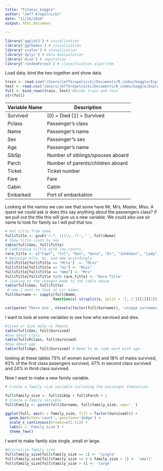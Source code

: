 ```yaml
---
title: "Titanic_kaggle"
author: "Jeff Kropelnicki"
date: "11/16/2016"
output: html_document
  
---
```


```r

library('ggplot2') # visualization
library('ggthemes') # visualization
library('scales') # visualization
library('dplyr') # data manipulation
library('mice') # imputation
library('randomForest') # classification algorithm
```


Load data, bind the two together and show data. 
```r
train <- read.csv("/Users/jeffkropelnicki/Documents/R_codes/kaggle/Exploring the Titanic Dataset/train.csv", stringsAsFactors = F)
test <- read.csv("/Users/jeffkropelnicki/Documents/R_codes/kaggle/Exploring the Titanic Dataset/test.csv", stringsAsFactors = F)
full <- bind_rows(train, test) #binds train and test 
str(full)
```   
    
|**Variable Name** |**Description**                 
| :------------- |------------------------
| Survived      | [0] = Died [1] = Survived 
| Pclass        | Passenger's class           
| Name          | Passenger's name         
| Sex           | Passenger"s sex          
| Age           | Passenger's name
| SibSp         | Number of siblings/spouses aboard
| Parch         | Number of parents/children aboard
| Ticket        | Ticket number 
| Fare          | Fare
| Cabin         | Cabin
| Embarked      | Port of embarkation   
   
Looking at the names we can see that some have Mr, Mrs, Master, Miss. A quest we could ask is does this say anything about the passengers class? If we pull out the title this will give us a new variable. We could also use sir name to look for family so I will pull that too.   


```r
# Get title from name 
full$Title <- gsub('(.*, )|(\\..*)', '', full$Name)
# Show title count by sex   
table(full$Sex, full$Title)   
# Combinding tiltle with low counts. 
rare_title <- c("Capt", "Col", "Don", "Dona", "Dr", "Jonkheer", "Lady", "Major", "Rev", "Sir", "the Countess")   
# Reassign mlle, ms, and mme accordingly   
full$Title[full$Title == 'Mlle']  <- "Miss"
full$Title[full$Title == "ms"] <- "Miss"
full$Title[full$Title == "mme"] <- "Mrs"
full$Title[full$Title %in% rare_title] <- "Rare Title"
# looking at the changes made to the table above
table(full$Sex, full$Title) 
 # now I want to look at sir names   
full$Surname <- sapply(full$Name,  
                      function(x) strsplit(x, split = '[,.]')[[1]][1])
```      
```r
cat(paste('There are', nlevels(factor(full$Surname)), 'unique surnames.'))
```

I want to look at some variables to see how who serviced and dies. 
```r
#lived or dies male vs female
table(full$Sex, full$Survived)
#how about class
table(full$Pclass, full$Survived)
#how about age
table(full$Age, full$Survived) # Need to do some work with age.

```   
looking at these tables 73% of women survived and 18% of males survived, 62% of the first class pasengers survived, 47% in second class survived and 24% in thrid class survived. 

Now I want to make a new family variable.   
```r
# Create a family size variable including the passenger themselves

full$family_size <- full$SibSp + full$Parch + 1
# Create a family variable 
full$Family <- paste(full$Surname, full$family_size, sep='_')
```
   
```r
ggplot(full, aes(x = family_size, fill = factor(Survived))) +
  geom_bar(stat='count', position='dodge') +
  scale_x_continuous(breaks=c(1:11)) +
  labs(x = 'Family Size') +
  theme_few()
```
I want to make family size single, small or large. 
```r
#Discretize family size
full$family_size[full$family_size == 1] <- 'single'
full$family_size[full$family_size <= 4 & family_size > 1] <- 'small'
full$family_size[full$family_size > 4] <- 'large'
```
















